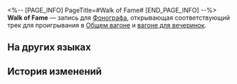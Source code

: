 <%-- [PAGE_INFO]
PageTitle=#Walk of Fame#
[END_PAGE_INFO] --%>
{{Предмет Инфобокс
|id          = 210344
|Изображение = Предмет Walk of Fame.png
|Тип         = Запись
|Инвентарь   = Ценные предметы
|Редкость    = 3
|Эффект      = 
|Описание    = Запись, которую можно воспроизвести на фонографе экспресса. Это может быть случайное приобретение или подарок от кого-то другого. Когда играет музыка, всплывают самые разные воспоминания: улыбки, встречи, прикосновения и волнение битвы. Может быть, поэтому, даже несмотря на стремительный прогресс общества, люди всё ещё собирают записи.<br />Текущая запись содержит трек Walk of Fame.
}}
{{Описание|''Величайшие души обратятся звёздами, направляя людей на земле.''}}
'''Walk of Fame''' — запись для [[Фонограф]]а, открывающая соответствующий трек для проигрывания в [[Общий вагон|Общем вагоне]] и [[Вагон для вечеринок|вагоне для вечеринок]].

==На других языках==
{{На других языках
|en   = "Walk of Fame"
|zhs  = 《星光大道》
|zht  = 《星光大道》
|ja   = 『星に照らされた道』
|ko   = ≪명예의 거리≫
|es   = El paseo de la fama
|fr   = «&nbsp;Walk of Fame&nbsp;»
|ru   = Walk of Fame
|th   = "Walk of Fame"
|vi   = "Đại Lộ Ánh Sao"
|de   = „Walk of Fame“
|id   = "Walk of Fame"
|pt   = "Walk of Fame"
}}

==История изменений==
{{История изменений|3.5}}